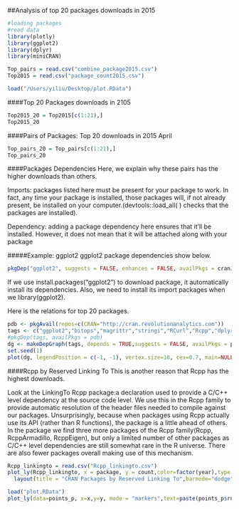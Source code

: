 
##Analysis of top 20 packages downloads in 2015

```r
#loading packages
#read data
library(plotly)
library(ggplot2)
library(dplyr)
library(miniCRAN)

Top_pairs = read.csv("combine_package2015.csv")
Top2015 = read.csv("package_count2015.csv")
```


```r
load("/Users/yiliu/Desktop/plot.RData")


```

####Top 20 Packages downloads in 2105
```r
Top2015_20 = Top2015[c(1:21),]
Top2015_20

```


####Pairs of Packages: Top 20 downloads in 2015 April
```r
Top_pairs_20 = Top_pairs[c(1:21),]
Top_pairs_20
```

####Packages Dependencies
Here, we explain why these pairs has the higher downloads than others.

Imports: packages listed here must be present for your package to work. In fact, any time your package is installed, those packages will, if not already present, be installed on your computer.(devtools::load_all( ) checks that the packages are installed).

Dependency: adding a package dependency here ensures that it’ll be installed. However, it does not mean that it will be attached along with your package

#####Example: ggplot2
ggplot2 package dependencies show below.
```r
pkgDep("ggplot2", suggests = FALSE, enhances = FALSE, availPkgs = cranJuly2014)
```
If we use install.packages("ggplot2") to download package, it automatically install its dependencies. Also, we need to install its import packages when we library(ggplot2). 


Here is the relations for top 20 packages.
```r
pdb <- pkgAvail(repos=c(CRAN="http://cran.revolutionanalytics.com"))
tags <- c("ggplot2","bitops","magrittr","stringi","RCurl","Rcpp","dplyr")
#pkgDep(tags, availPkgs = pdb)
dg <- makeDepGraph(tags, depends = TRUE,suggests = FALSE, availPkgs = pdb)
set.seed(1)
plot(dg, legendPosition = c(-1, -1), vertex.size=10, cex=0.7, main=NULL)
```

####Rcpp by Reserved Linking To
This is another reason that Rcpp has the highest downloads.

Look at the LinkingTo Rcpp package:a declaration used to provide a C/C++ level dependency at the source code level.
We use this in the Rcpp family to provide automatic resolution of the header files needed to compile against our packages.  Unsurprisingly, because when packages using Rcpp actually use its API (rather than R functions), the package is a little ahead of others. In the package we find three more packages of the Rcpp family(Rcpp, RcppArmadillo, RcppEigen), but only a limited number of other packages as C/C++ level dependencies are still somewhat rare in the R universe. There are also fewer packages overall making use of this mechanism.


```r
Rcpp_linkingto = read.csv("Rcpp_linkingto.csv")
plot_ly(Rcpp_linkingto, x = package, y = count,color=factor(year),type = "bar",text=paste(Rcpp_linkingto$package),colors =c("#0072B2","#E69F00")) %>% 
  layout(title = "CRAN Packages by Reserved Linking To",barmode="dodge",xaxis = list(title = "",tickangle = -15,tickfont = list(size=10)))

```


```r
load("plot.RData")
plot_ly(data=points_p, x=x,y=y, mode = "markers",text=paste(points_p$rname))

```

